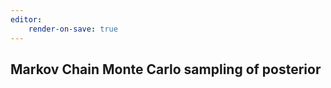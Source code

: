```yaml
---
editor:
    render-on-save: true
---
```

## Markov Chain Monte Carlo sampling of posterior {#sec-mcmc_sampling}